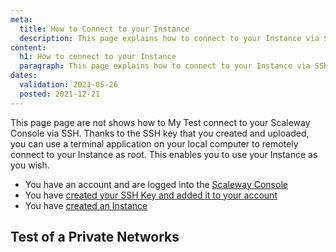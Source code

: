 ```yaml
---
meta:
  title: How to Connect to your Instance
  description: This page explains how to connect to your Instance via SSH
content:
  h1: How to connect to your Instance
  paragraph: This page explains how to connect to your Instance via SSH
dates:
  validation: 2021-05-26
  posted: 2021-12-21
---
```


This page page are not shows how to My Test connect to your Scaleway Console via SSH. Thanks to the SSH key that you created and uploaded, you can use a terminal application on your local computer to remotely connect to your Instance as root. This enables you to use your Instance as you wish.

<Message type="requirement">

  - You have an account and are logged into the [Scaleway Console](https://console.scaleway.com)
  - You have [created your SSH Key and added it to your account](/console/my-project/how-to/create-ssh-key/)
  - You have [created an Instance](/compute/instances/how-to/create-an-instance)

</Message>

## Test of a Private Networks